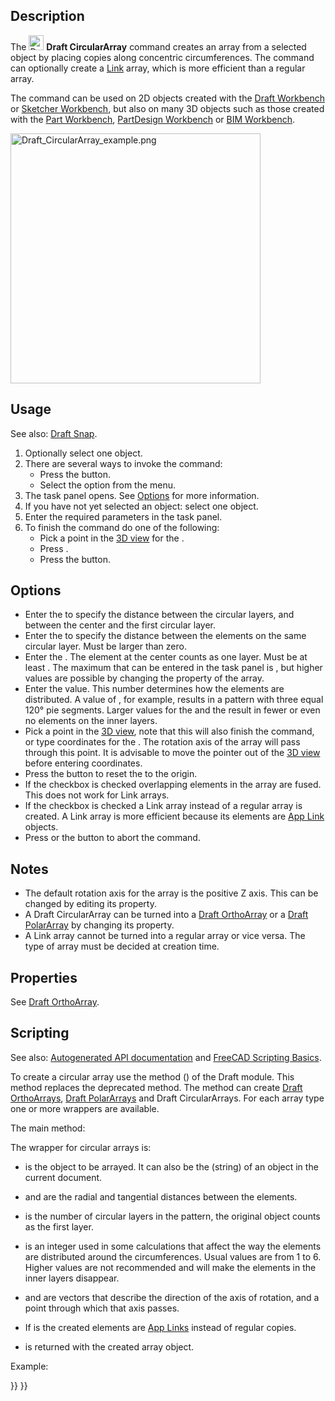 <languages/>
<translate>

<!--T:1-->
{{Docnav
|[[Draft_PolarArray|PolarArray]]
|[[Draft_PathArray|PathArray]]
|[[Draft_Workbench|Draft]]
|IconL=Draft_PolarArray.svg
|IconR=Draft_PathArray.svg
|IconC=Workbench_Draft.svg
}}

<!--T:2-->
{{GuiCommand
|Name=Draft CircularArray
|MenuLocation=Modification → Array tools → Circular array
|Workbenches=[[Draft_Workbench|Draft]]
|Version=0.19
|SeeAlso=[[Draft_OrthoArray|Draft OrthoArray]], [[Draft_PolarArray|Draft PolarArray]], [[Draft_PathArray|Draft PathArray]], [[Draft_PathLinkArray|Draft PathLinkArray]], [[Draft_PointArray|Draft PointArray]], [[Draft_PointLinkArray|Draft PointLinkArray]]
}}

==Description== <!--T:3-->

<!--T:4-->
The [[Image:Draft_CircularArray.svg|24px]] '''Draft CircularArray''' command creates an array from a selected object by placing copies along concentric circumferences. The command can optionally create a [[App_Link|Link]] array, which is more efficient than a regular array.

<!--T:5-->
The command can be used on 2D objects created with the [[Draft_Workbench|Draft Workbench]] or [[Sketcher_Workbench|Sketcher Workbench]], but also on many 3D objects such as those created with the [[Part_Workbench|Part Workbench]], [[PartDesign_Workbench|PartDesign Workbench]] or [[BIM_Workbench|BIM Workbench]].

</translate>
[[Image:Draft_CircularArray_example.png|400px]]
<translate>
<!--T:7-->
{{Caption|Draft CircularArray}}

== Usage == <!--T:8-->

<!--T:28-->
See also: [[Draft_Snap|Draft Snap]].

<!--T:9-->
# Optionally select one object.
# There are several ways to invoke the command:
#* Press the {{Button|[[Image:Draft_CircularArray.svg|16px]] [[Draft_CircularArray|Circular array]]}} button.
#* Select the {{MenuCommand|Modification → Array tools → [[Image:Draft_CircularArray.svg|16px]] Circular array}} option from the menu.
# The {{MenuCommand|Circular array}} task panel opens. See [[#Options|Options]] for more information.
# If you have not yet selected an object: select one object.
# Enter the required parameters in the task panel.
# To finish the command do one of the following:
#* Pick a point in the [[3D_view|3D view]] for the {{MenuCommand|Center of rotation}}.
#* Press {{KEY|Enter}}.
#* Press the {{Button|OK}} button.

== Options == <!--T:11-->

<!--T:12-->
* Enter the {{MenuCommand|Radial distance}} to specify the distance between the circular layers, and between the center and the first circular layer.
* Enter the {{MenuCommand|Tangential distance}} to specify the distance between the elements on the same circular layer. Must be larger than zero.
* Enter the {{MenuCommand|Number of circular layers}}. The element at the center counts as one layer. Must be at least {{Value|2}}. The maximum that can be entered in the task panel is {{Value|99}}, but higher values are possible by changing the {{PropertyData|Number Circles}} property of the array.
* Enter the {{MenuCommand|Symmetry}} value. This number determines how the elements are distributed. A value of {{Value|3}}, for example, results in a pattern with three equal 120° pie segments. Larger values for the {{MenuCommand|Symmetry}} and the {{MenuCommand|Tangential distance}} result in fewer or even no elements on the inner layers.
* Pick a point in the [[3D_view|3D view]], note that this will also finish the command, or type coordinates for the {{MenuCommand|Center of rotation}}. The rotation axis of the array will pass through this point. It is advisable to move the pointer out of the [[3D_view|3D view]] before entering coordinates.
* Press the {{MenuCommand|Reset point}} button to reset the {{MenuCommand|Center of rotation}} to the origin.
* If the {{MenuCommand|Fuse}} checkbox is checked overlapping elements in the array are fused. This does not work for Link arrays.
* If the {{MenuCommand|Link array}} checkbox is checked a Link array instead of a regular array is created. A Link array is more efficient because its elements are [[App_Link|App Link]] objects.
* Press {{KEY|Esc}} or the {{Button|Cancel}} button to abort the command.

==Notes== <!--T:29-->

<!--T:10-->
* The default rotation axis for the array is the positive Z axis. This can be changed by editing its {{PropertyData|Axis}} property.
* A Draft CircularArray can be turned into a [[Draft_OrthoArray|Draft OrthoArray]] or a [[Draft_PolarArray|Draft PolarArray]] by changing its {{PropertyData|Array Type}} property.
* A Link array cannot be turned into a regular array or vice versa. The type of array must be decided at creation time.

== Properties == <!--T:13-->

<!--T:15-->
See [[Draft_OrthoArray#Properties|Draft OrthoArray]].

== Scripting == <!--T:16-->

<!--T:17-->
See also: [https://freecad.github.io/SourceDoc/ Autogenerated API documentation] and [[FreeCAD Scripting Basics|FreeCAD Scripting Basics]].

<!--T:18-->
To create a circular array use the {{incode|make_array}} method ({{Version|0.19}}) of the Draft module. This method replaces the deprecated {{incode|makeArray}} method. The {{incode|make_array}} method can create [[Draft_OrthoArray|Draft OrthoArrays]], [[Draft_PolarArray|Draft PolarArrays]] and Draft CircularArrays. For each array type one or more wrappers are available.

<!--T:33-->
The main method:

</translate>
{{Code|code=
array = make_array(base_object, arg1, arg2, arg3, arg4=None, arg5=None, arg6=None, use_link=True)
}}
<translate>

<!--T:34-->
The wrapper for circular arrays is:

</translate>
{{Code|code=
array = make_circular_array(base_object,
                            r_distance=100, tan_distance=50,
                            number=3, symmetry=1,
                            axis=App.Vector(0, 0, 1), center=App.Vector(0, 0, 0),
                            use_link=True)
}}
<translate>

<!--T:19-->
* {{incode|base_object}} is the object to be arrayed. It can also be the {{incode|Label}} (string) of an object in the current document.
* {{incode|r_distance}} and {{incode|tan_distance}} are the radial and tangential distances between the elements.
* {{incode|number}} is the number of circular layers in the pattern, the original object counts as the first layer.
* {{incode|symmetry}} is an integer used in some calculations that affect the way the elements are distributed around the circumferences. Usual values are from 1 to 6. Higher values are not recommended and will make the elements in the inner layers disappear.
* {{incode|axis}} and {{incode|center}} are vectors that describe the direction of the axis of rotation, and a point through which that axis passes.
* If {{incode|use_link}} is {{incode|True}} the created elements are [[App_Link|App Links]] instead of regular copies.
* {{incode|array}} is returned with the created array object.

<!--T:20-->
Example:

</translate>
{{Code|code=
import FreeCAD as App
import Draft

doc = App.newDocument()

tri = Draft.make_polygon(3, 600)

array = Draft.make_circular_array(tri, 1800, 1200, 4, 1)
doc.recompute()
}}
<translate>


<!--T:21-->
{{Docnav
|[[Draft_PolarArray|PolarArray]]
|[[Draft_PathArray|PathArray]]
|[[Draft_Workbench|Draft]]
|IconL=Draft_PolarArray.svg
|IconR=Draft_PathArray.svg
|IconC=Workbench_Draft.svg
}}

</translate>
{{Draft Tools navi{{#translation:}}}}
{{Userdocnavi{{#translation:}}}}